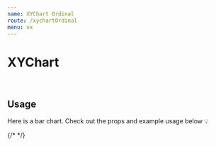 ```yaml
---
name: XYChart Ordinal
route: /xychartOrdinal
menu: vx
---
```


<h1 style={{ margin: '0px' }}>XYChart</h1>

<br />

## Usage

Here is a bar chart.
Check out the props and example usage below 💡


<Playground>
<Motor  
   config={{
    host: 'localhost',
    secure: false,
    port: 19077,
    prefix: '',
    appId: '5c8ddda7-d4a8-4ee1-b994-922fca34830c',
  }}>  
  {/* <Filter label='CanonicalDate' dimension={['CanonicalDate']} />
  <Filter label='Forcast Day' dimension={['Forcast Day']} /> */}
    <XYChart // width={750} height={400}  events={true}
    colorTheme="bio"
  //  type="groupedbar"
    cols={[
      { qField: '[Year]', qLabel: 'Year' },
   //   { qField: '[OICA region]', qLabel: 'OICA region' },
      { qField: '=Sum([Car sales])*if(Year=2011,-1,1)', qLabel: 'Car sales' },
   //    { qField: '=Sum([Car sales])*if(Year=2011,1,1)', qLabel: 'Car ales' },
    ]}/>
  </Motor>
</Playground>
